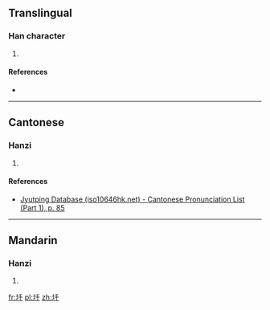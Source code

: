 ==Translingual==

===Han character===
{{Han char|rn=32|rad=土|as=03|sn=6|four=|canj=土竹十 (GHJ)|ids=⿰[[土]][[千]]}}

# {{defn|Han|sort=土03}}

====References====
* {{Han ref|kx=0224.130|dkj=04892|hdz=10419.070|uh=5732|ud=22322}}

----

==Cantonese==

===Hanzi===
{{yue-hanzi|jyut=[[cin1]]|y=chin1}}

# {{defn|lang=yue|sort=土03}}

====References====
* [http://www.iso10646hk.net/jp/document/download.jsp Jyutping Database (iso10646hk.net) - Cantonese Pronunciation List (Part 1), p. 85]

----

==Mandarin==

===Hanzi===
{{cmn-hanzi|pin=[[qiān]] ([[qian1]])|wg=ch'ien<sup>1</sup>}}

# {{defn|lang=cmn|sort=土03}}

[[fr:圲]]
[[pl:圲]]
[[zh:圲]]